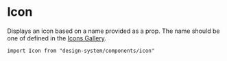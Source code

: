 

<Meta of={Stories} />

# Icon

Displays an icon based on a name provided as a prop. The name should be one of defined in the [Icons Gallery](/docs/icons--page).

`import Icon from "design-system/components/icon"`

<Canvas of={Stories.Controls} />

<ArgTypes />
